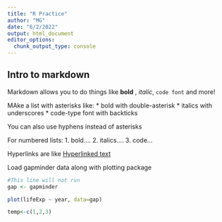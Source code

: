 ```yaml
---
title: "R Practice"
author: "MG"
date: "6/2/2022"
output: html_document
editor_options: 
  chunk_output_type: console
---
```


## Intro to markdown

Markdown allows you to do things like **bold** , _italic_, `code font ` and more!

MAke a list with asterisks like:
* bold with double-asterisk
* italics with underscores
* code-type font with backticks

You can also use hyphens instead of asterisks

For numbered lists:
1. bold....
2. italics....
3. code...

Hyperlinks are like [Hyperlinked text](https://mylink.org)

Load gapminder data along with plotting package
```r
#This line will not run
gap <- gapminder
```

```r
plot(lifeExp ~ year, data=gap)
```

```r
temp<-c(1,2,3) 
```